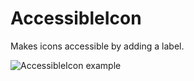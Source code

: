 # AccessibleIcon

Makes icons accessible by adding a label.

![AccessibleIcon example](public/assets/overview-accessibleicon.webp)